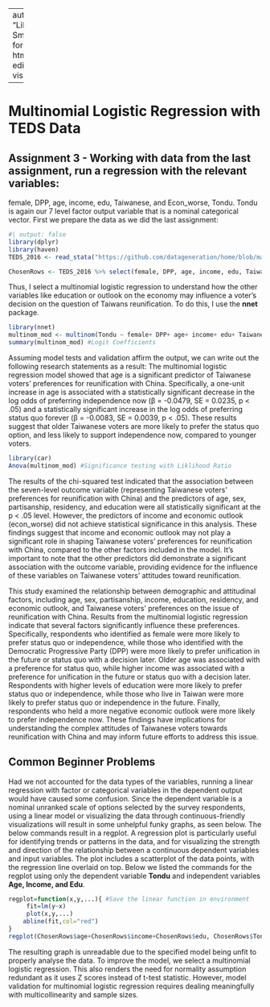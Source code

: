 
---
author: "Libby Smith"
format: html
editor: visual

---


# Multinomial Logistic Regression with TEDS Data

## Assignment 3 - Working with data from the last assignment, run a regression with the relevant variables:

female, DPP, age, income, edu, Taiwanese, and Econ_worse, Tondu. Tondu is again our 7 level factor output variable that is a nominal categorical vector. First we prepare the data as we did the last assignment:

```{r}
#| output: false
library(dplyr)
library(haven)
TEDS_2016 <- read_stata("https://github.com/datageneration/home/blob/master/DataProgramming/data/TEDS_2016.dta?raw=true")

ChosenRows <- TEDS_2016 %>% select(female, DPP, age, income, edu, Taiwanese, Tondu, Econ_worse)
```

Thus, I select a multinomial logistic regression to understand how the other variables like education or outlook on the economy may influence a voter's decision on the question of Taiwans reunification. To do this, I use the **nnet** package.

```{r}
library(nnet)
multinom_mod <- multinom(Tondu ~ female+ DPP+ age+ income+ edu+ Taiwanese+ Econ_worse, data = ChosenRows, model = T)
summary(multinom_mod) #Logit Coefficients  
```

Assuming model tests and validation affirm the output, we can write out the following research statements as a result: The multinomial logistic regression model showed that age is a significant predictor of Taiwanese voters' preferences for reunification with China. Specifically, a one-unit increase in age is associated with a statistically significant decrease in the log odds of preferring independence now (β = -0.0479, SE = 0.0235, p \< .05) and a statistically significant increase in the log odds of preferring status quo forever (β = -0.0083, SE = 0.0039, p \< .05). These results suggest that older Taiwanese voters are more likely to prefer the status quo option, and less likely to support independence now, compared to younger voters.

```{r}
library(car)
Anova(multinom_mod) #Significance testing with Liklihood Ratio
```

The results of the chi-squared test indicated that the association between the seven-level outcome variable (representing Taiwanese voters' preferences for reunification with China) and the predictors of age, sex, partisanship, residency, and education were all statistically significant at the p \< .05 level. However, the predictors of income and economic outlook (econ_worse) did not achieve statistical significance in this analysis. These findings suggest that income and economic outlook may not play a significant role in shaping Taiwanese voters' preferences for reunification with China, compared to the other factors included in the model. It's important to note that the other predictors did demonstrate a significant association with the outcome variable, providing evidence for the influence of these variables on Taiwanese voters' attitudes toward reunification.

This study examined the relationship between demographic and attitudinal factors, including age, sex, partisanship, income, education, residency, and economic outlook, and Taiwanese voters' preferences on the issue of reunification with China. Results from the multinomial logistic regression indicate that several factors significantly influence these preferences. Specifically, respondents who identified as female were more likely to prefer status quo or independence, while those who identified with the Democratic Progressive Party (DPP) were more likely to prefer unification in the future or status quo with a decision later. Older age was associated with a preference for status quo, while higher income was associated with a preference for unification in the future or status quo with a decision later. Respondents with higher levels of education were more likely to prefer status quo or independence, while those who live in Taiwan were more likely to prefer status quo or independence in the future. Finally, respondents who held a more negative economic outlook were more likely to prefer independence now. These findings have implications for understanding the complex attitudes of Taiwanese voters towards reunification with China and may inform future efforts to address this issue.

## Common Beginner Problems

Had we not accounted for the data types of the variables, running a linear regression with factor or categorical variables in the dependent output would have caused some confusion. Since the dependent variable is a nominal unranked scale of options selected by the survey respondents, using a linear model or visualizing the data through continuous-friendly visualizations will result in some unhelpful funky graphs, as seen below. The below commands result in a regplot. A regression plot is particularly useful for identifying trends or patterns in the data, and for visualizing the strength and direction of the relationship between a continuous dependent variables and input variables. The plot includes a scatterplot of the data points, with the regression line overlaid on top. Below we listed the commands for the regplot using only the dependent variable **Tondu** and independent variables **Age, Income, and Edu**.

```{r}
regplot=function(x,y,...){ #Save the linear function in environment
     fit=lm(y~x)
     plot(x,y,...)
    abline(fit,col="red")
}
regplot(ChosenRows$age+ChosenRows$income+ChosenRows$edu, ChosenRows$Tondu, xlab="Age, Income, and Education", ylab="Tondu", col="blue", pch=15)
```

The resulting graph is unreadable due to the specified model being unfit to properly analyse the data. To improve the model, we select a multinomial logistic regression. This also renders the need for normality assumption redundant as it uses Z scores instead of t-test statistic. However, model validation for multinomial logistic regression requires dealing meaningfully with multicollinearity and sample sizes.
